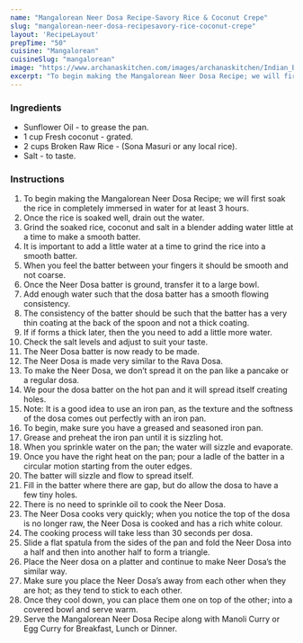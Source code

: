 ---
name: "Mangalorean Neer Dosa Recipe-Savory Rice & Coconut Crepe"
slug: "mangalorean-neer-dosa-recipesavory-rice-coconut-crepe"
layout: 'RecipeLayout'
prepTime: "50"
cuisine: "Mangalorean"
cuisineSlug: "mangalorean"
image: "https://www.archanaskitchen.com/images/archanaskitchen/Indian_Breakfast_Tiffins/Magalorean_Neer_Dosa_Recipe_Rice_Crepes_With_Coconut-3.jpg"
excerpt: "To begin making the Mangalorean Neer Dosa Recipe; we will first soak the rice in completely immersed in water for at least 3 hours"
---

### Ingredients

- Sunflower Oil - to grease the pan.
- 1 cup Fresh coconut - grated.
- 2 cups Broken Raw Rice - (Sona Masuri or any local rice).
- Salt - to taste.

### Instructions

1. To begin making the Mangalorean Neer Dosa Recipe; we will first soak the rice in completely immersed in water for at least 3 hours.
1. Once the rice is soaked well, drain out the water.
1. Grind the soaked rice, coconut and salt in a blender adding water little at a time to make a smooth batter.
1. It is important to add a little water at a time to grind the rice into a smooth batter.
1. When you feel the batter between your fingers it should be smooth and not coarse.
1. Once the Neer Dosa batter is ground, transfer it to a large bowl.
1. Add enough water such that the dosa batter has a smooth flowing consistency.
1. The consistency of the batter should be such that the batter has a very thin coating at the back of the spoon and not a thick coating.
1. If if forms a thick later, then the you need to add a little more water.
1. Check the salt levels and adjust to suit your taste.
1. The Neer Dosa batter is now ready to be made.
1. The Neer Dosa is made very similar to the Rava Dosa.
1. To make the Neer Dosa, we don’t spread it on the pan like a pancake or a regular dosa.
1. We pour the dosa batter on the hot pan and it will spread itself creating holes.
1. Note: It is a good idea to use an iron pan, as the texture and the softness of the dosa comes out perfectly with an iron pan.
1. To begin, make sure you have a greased and seasoned iron pan.
1. Grease and preheat the iron pan until it is sizzling hot.
1. When you sprinkle water on the pan; the water will sizzle and evaporate.
1. Once you have the right heat on the pan; pour a ladle of the batter in a circular motion starting from the outer edges.
1. The batter will sizzle and flow to spread itself.
1. Fill in the batter where there are gap, but do allow the dosa to have a few tiny holes.
1. There is no need to sprinkle oil to cook the Neer Dosa.
1. The Neer Dosa cooks very quickly; when you notice the top of the dosa is no longer raw, the Neer Dosa is cooked and has a rich white colour.
1. The cooking process will take less than 30 seconds per dosa.
1. Slide a flat spatula from the sides of the pan and fold the Neer Dosa into a half and then into another half to form a triangle.
1. Place the Neer dosa on a platter and continue to make Neer Dosa’s the similar way.
1. Make sure you place the Neer Dosa’s away from each other when they are hot; as they tend to stick to each other.
1. Once they cool down, you can place them one on top of the other; into a covered bowl and serve warm.
1. Serve the Mangalorean Neer Dosa Recipe along with Manoli Curry or Egg Curry for Breakfast, Lunch or Dinner.
